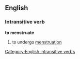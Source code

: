 ==English==
===Intransitive verb===
'''to menstruate'''
#to undergo [[menstruation]]
[[Category:English intransitive verbs]]